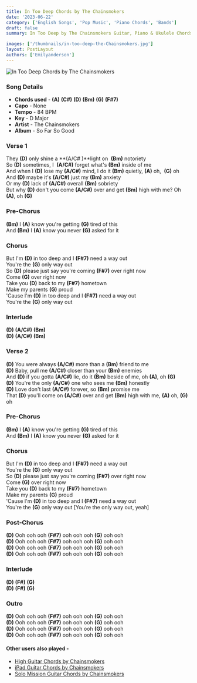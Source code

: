 ```yaml
---
title: In Too Deep Chords by The Chainsmokers
date: '2023-06-22'
category: ['English Songs', 'Pop Music', 'Piano Chords', 'Bands']
draft: false
summary: In Too Deep by The Chainsmokers Guitar, Piano & Ukulele Chords, Chords used - (A) (C#) (D) (Bm) (G) (F#7),  Key - D Major

images: ['/thumbnails/in-too-deep-the-Chainsmokers.jpg']
layout: PostLayout
authors: ['Emilyanderson']
---
```


![In Too Deep Chords by The Chainsmokers](/thumbnails/in-too-deep-the-Chainsmokers.jpg)

### Song Details

- **Chords used** - **(A)** **(C#)** **(D)** **(Bm)** **(G)** **(F#7)**
- **Capo** - None
- **Tempo** - 84 BPM
- **Key** - D Major
- **Artist** - The Chainsmokers
- **Album** - So Far So Good

### Verse 1

They **(D)** only shine a **(A/C# )**light on  **(Bm)** notoriety\
So **(D)** sometimes, I  **(A/C#)** forget what's **(Bm)** inside of me\
And when I **(D)** lose my **(A/C#)** mind, I do it **(Bm)** quietly, **(A)** oh,  **(G)** oh\
And **(D)** maybe it's **(A/C#)** just my **(Bm)** anxiety\
Or my **(D)** lack of **(A/C#)** overall **(Bm)** sobriety\
But why **(D)** don't you come **(A/C#)** over and get **(Bm)** high with me? Oh **(A)**, oh **(G)**

### Pre-Chorus

**(Bm)** I **(A)** know you're getting **(G)** tired of this\
And **(Bm)** I **(A)** know you never **(G)** asked for it

### Chorus

But I'm **(D)** in too deep and I **(F#7)** need a way out\
You're the **(G)** only way out\
So **(D)** please just say you're coming **(F#7)** over right now\
Come **(G)** over right now\
Take you **(D)** back to my **(F#7)** hometown\
Make my parents **(G)** proud\
'Cause I'm **(D)** in too deep and I **(F#7)** need a way out\
You're the **(G)** only way out

### Interlude

**(D)** **(A/C#)** **(Bm)**\
**(D)** **(A/C#)** **(Bm)**

### Verse 2

**(D)** You were always **(A/C#)** morе than a **(Bm)** friend to me\
**(D)** Baby, pull me **(A/C#)** closеr than your **(Bm)** enemies\
And **(D)** if you gotta **(A/C#)** lie, do it **(Bm)** beside of me, oh **(A)**, oh **(G)**\
**(D)** You're the only **(A/C#)** one who sees me **(Bm)** honestly\
**(D)** Love don't last **(A/C#)** forever, so **(Bm)** promise me\
That **(D)** you'll come on **(A/C#)** over and get **(Bm)** high with me, **(A)** oh, **(G)** oh

### Pre-Chorus

**(Bm)** I **(A)** know you're getting **(G)** tired of this\
And **(Bm)** I **(A)** know you never **(G)** asked for it

### Chorus

But I'm **(D)** in too deep and I **(F#7)** need a way out\
You're the **(G)** only way out\
So **(D)** please just say you're coming **(F#7)** over right now\
Come **(G)** over right now\
Take you **(D)** back to my **(F#7)** hometown\
Make my parents **(G)** proud\
'Cause I'm **(D)** in too deep and I **(F#7)** need a way out\
You're the **(G)** only way out \[You’re the only way out, yeah\]

### Post-Chorus

**(D)** Ooh ooh ooh **(F#7)** ooh ooh ooh **(G)** ooh ooh\
**(D)** Ooh ooh ooh **(F#7)** ooh ooh ooh **(G)** ooh ooh\
**(D)** Ooh ooh ooh **(F#7)** ooh ooh ooh **(G)** ooh ooh\
**(D)** Ooh ooh ooh **(F#7)** ooh ooh ooh **(G)** ooh ooh

### Interlude

**(D)** **(F#)** **(G)**\
**(D)** **(F#)** **(G)**

### Outro

**(D)** Ooh ooh ooh **(F#7)** ooh ooh ooh **(G)** ooh ooh\
**(D)** Ooh ooh ooh **(F#7)** ooh ooh ooh **(G)** ooh ooh\
**(D)** Ooh ooh ooh **(F#7)** ooh ooh ooh **(G)** ooh ooh\
**(D)** Ooh ooh ooh **(F#7)** ooh ooh ooh **(G)** ooh ooh

#### Other users also played -

- [High Guitar Chords by Chainsmokers](https://www.chordsco.com/chords/high-guitar-chords-by-chainsmokers)
- [iPad Guitar Chords by Chainsmokers](https://www.chordsco.com/chords/ipad-guitar-chords-by-chainsmokers)
- [Solo Mission Guitar Chords by Chainsmokers](https://www.chordsco.com/chords/solo-mission-guitar-chords-by-chainsmokers)
